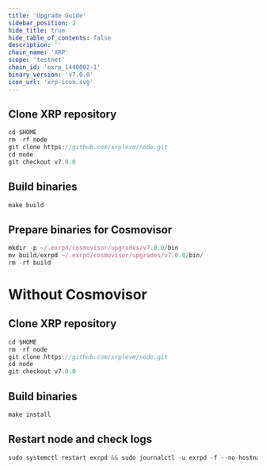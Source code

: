 ```yaml
---
title: 'Upgrade Guide'
sidebar_position: 2
hide_title: true
hide_table_of_contents: false
description: ''
chain_name: 'XRP'
scope: 'testnet'
chain_id: 'exrp_1440002-1'
binary_version: 'v7.0.0'
icon_url: 'xrp-icon.svg'
---
```



<PageTitle
  iconUrl="img/xrp-icon.svg"
  title="XRP Upgrade Guide"
  chainId="exrp_1440002-1"
  version="v7.0.0"
/>

## Clone XRP repository

```js
cd $HOME
rm -rf node
git clone https://github.com/xrplevm/node.git
cd node
git checkout v7.0.0
```

## Build binaries

```js
make build
```

## Prepare binaries for Cosmovisor

```js
mkdir -p ~/.exrpd/cosmovisor/upgrades/v7.0.0/bin
mv build/exrpd ~/.exrpd/cosmovisor/upgrades/v7.0.0/bin/
rm -rf build
```

# Without Cosmovisor

## Clone XRP repository

```js
cd $HOME
rm -rf node
git clone https://github.com/xrplevm/node.git
cd node
git checkout v7.0.0
```

## Build binaries

```js
make install
```

## Restart node and check logs

```js
sudo systemctl restart exrpd && sudo journalctl -u exrpd -f --no-hostname -o cat
```
